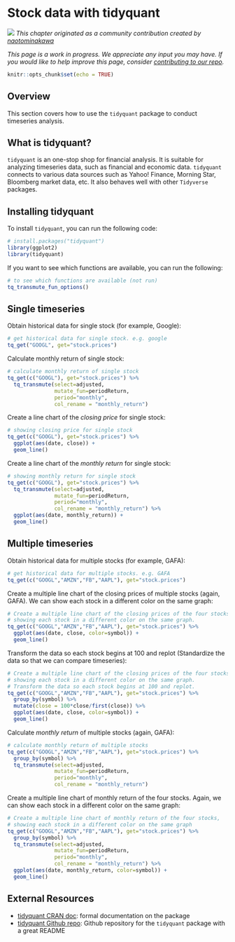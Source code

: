 # Stock data with tidyquant {#tidyquant}

![](images/banners/banner_tidyquant.png)
*This chapter originated as a community contribution created by [	naotominakawa](https://github.com/naotominakawa){target="_blank"}*

*This page is a work in progress. We appreciate any input you may have. If you would like to help improve this page, consider [contributing to our repo](contribute.html).*

```r
knitr::opts_chunk$set(echo = TRUE)
```

## Overview
This section covers how to use the `tidyquant` package to conduct timeseries analysis.

## What is tidyquant?

`tidyquant` is an one-stop shop for financial analysis. It is suitable for analyzing timeseries data, such as financial and economic data. `tidyquant` connects to various data sources such as Yahoo! Finance, Morning Star, Bloomberg market data, etc. It also behaves well with other `Tidyverse` packages.

## Installing tidyquant
To install `tidyquant`, you can run the following code:
```r
# install.packages("tidyquant")
library(ggplot2)
library(tidyquant)
```

If you want to see which functions are available, you can run the following:
```r
# to see which functions are available (not run)
tq_transmute_fun_options()
```

## Single timeseries
Obtain historical data for single stock (for example, Google):
```r
# get historical data for single stock. e.g. google
tq_get("GOOGL", get="stock.prices")
```

Calculate monthly return of single stock:
```r
# calculate monthly return of single stock
tq_get(c("GOOGL"), get="stock.prices") %>%
  tq_transmute(select=adjusted,
               mutate_fun=periodReturn,
               period="monthly",
               col_rename = "monthly_return")
```

Create a line chart of the *closing price* for single stock:
```r
# showing closing price for single stock
tq_get(c("GOOGL"), get="stock.prices") %>%
  ggplot(aes(date, close)) +
  geom_line()
```

Create a line chart of the *monthly return* for single stock:
```r
# showing monthly return for single stock
tq_get(c("GOOGL"), get="stock.prices") %>%
  tq_transmute(select=adjusted,
               mutate_fun=periodReturn,
               period="monthly",
               col_rename = "monthly_return") %>%
  ggplot(aes(date, monthly_return)) +
  geom_line()
```

## Multiple timeseries
Obtain historical data for multiple stocks (for example, GAFA):
```r
# get historical data for multiple stocks. e.g. GAFA
tq_get(c("GOOGL","AMZN","FB","AAPL"), get="stock.prices")
```

Create a multiple line chart of the closing prices of multiple stocks (again, GAFA). We can show each stock in a different color on the same graph:
```r
# Create a multiple line chart of the closing prices of the four stocks,
# showing each stock in a different color on the same graph.
tq_get(c("GOOGL","AMZN","FB","AAPL"), get="stock.prices") %>%
  ggplot(aes(date, close, color=symbol)) +
  geom_line()
```

Transform the data so each stock begins at 100 and replot (Standardize the data so that we can compare timeseries):
```r
# Create a multiple line chart of the closing prices of the four stocks,
# showing each stock in a different color on the same graph.
# Transform the data so each stock begins at 100 and replot.
tq_get(c("GOOGL","AMZN","FB","AAPL"), get="stock.prices") %>%
  group_by(symbol) %>%
  mutate(close = 100*close/first(close)) %>%
  ggplot(aes(date, close, color=symbol)) +
  geom_line()
```

Calculate *monthly return* of multiple stocks (again, GAFA):
```r
# calculate monthly return of multiple stocks
tq_get(c("GOOGL","AMZN","FB","AAPL"), get="stock.prices") %>%
  group_by(symbol) %>%
  tq_transmute(select=adjusted,
               mutate_fun=periodReturn,
               period="monthly",
               col_rename = "monthly_return")
```

Create a multiple line chart of monthly return of the four stocks. Again, we can show each stock in a different color on the same graph:
```r
# Create a multiple line chart of monthly return of the four stocks,
# showing each stock in a different color on the same graph
tq_get(c("GOOGL","AMZN","FB","AAPL"), get="stock.prices") %>%
  group_by(symbol) %>%
  tq_transmute(select=adjusted,
               mutate_fun=periodReturn,
               period="monthly",
               col_rename = "monthly_return") %>%
  ggplot(aes(date, monthly_return, color=symbol)) +
  geom_line()
```

## External Resources
- [tidyquant CRAN doc](https://cran.r-project.org/web/packages/tidyquant/vignettes/TQ00-introduction-to-tidyquant.html){target="_blank"}: formal documentation on the package
- [tidyquant Github repo](https://github.com/business-science/tidyquant){target="_blank"}: Github repository for the `tidyquant` package with a great README
